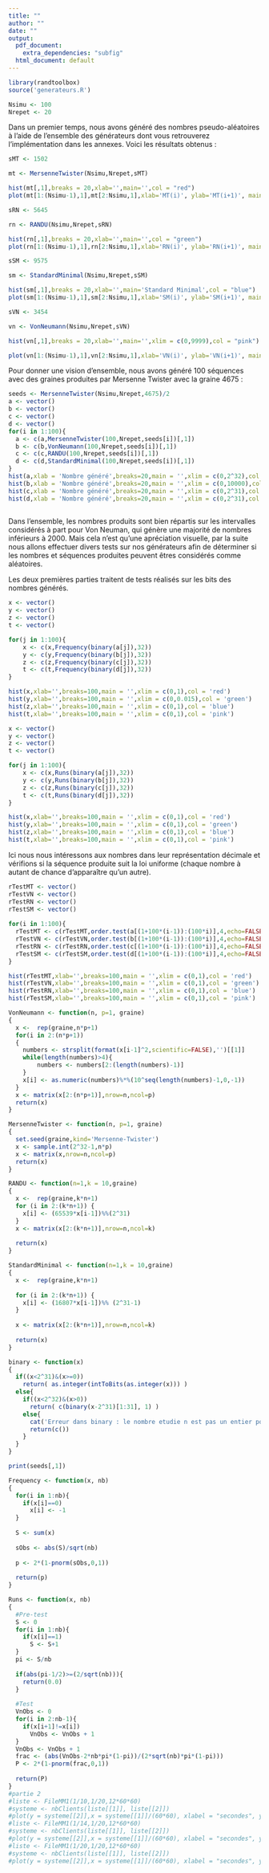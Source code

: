 ---
title: ""
author: ""
date: ""
output:
  pdf_document:
    extra_dependencies: "subfig"
  html_document: default
---
```{r echo=FALSE, message=FALSE,}
library(randtoolbox)
source('generateurs.R')

Nsimu <- 100
Nrepet <- 20
```
\thispagestyle{empty}
\begin{center}
  \vspace*{\stretch{1}}
  {\scshape \huge Génération de nombres aléatoires et probabilités\\}
  \vspace{2em}
  Billy VILLEROY Hélène DOS SANTOS Seynabou SARR\\
  \vspace*{\stretch{2}}
  3IF 2022-2023
\end{center}
\clearpage
\thispagestyle{empty}
\clearpage
\thispagestyle{empty}
\tableofcontents
\clearpage
\part*{Partie I : Générateurs pseudo-aléatoires}
\addcontentsline{toc}{part}{Générateurs pseudo-aléatoires}
\section*{1. Mise en place et études graphiques}
\addcontentsline{toc}{subsection}{Mise en place et études graphiques}

\subsection*{A. Exemples}

\paragraph{}
Dans un premier temps, nous avons généré des nombres pseudo-aléatoires à l'aide de l'ensemble des générateurs dont vous retrouverez l'implémentation dans les annexes\footnote{Voir p. \pageref{part:annexes}}. Voici les résultats obtenus :
\begin{itemize}
  \item L'histogramme représente la fréquence d'apparition des nombres sur l'intervalle en ordonnée.
  \item Le graphique représente chaque nombre en fonction de celui qui lui précède, il permet d'évaluer l'étendue, entre les valeurs, générée par l'algorithme.
\end{itemize}
\vspace*{\stretch{1}}
```{r echo=FALSE, message=FALSE,fig.cap='Générateur de Mersenne Twister (Graine : 1502, 100 générations)' ,fig.subcap=c('Fréquence d\'apparition des nombres générés','Sucesseurs en fonction des prédecesseurs'),out.width="50%",fig.align='center'}

sMT <- 1502

mt <- MersenneTwister(Nsimu,Nrepet,sMT)

hist(mt[,1],breaks = 20,xlab='',main='',col = "red")
plot(mt[1:(Nsimu-1),1],mt[2:Nsimu,1],xlab='MT(i)', ylab='MT(i+1)', main='',col = "red")
```
\vspace*{\stretch{1}}
```{r echo=FALSE, message=FALSE,fig.cap='Générateur RANDU (Graine : 5645, 100 générations)' ,fig.subcap=c('Fréquence d\'apparition des nombres générés','Sucesseurs en fonction des prédecesseurs'),out.width="50%",fig.align='center'}

sRN <- 5645

rn <- RANDU(Nsimu,Nrepet,sRN)

hist(rn[,1],breaks = 20,xlab='',main='',col = "green")
plot(rn[1:(Nsimu-1),1],rn[2:Nsimu,1],xlab='RN(i)', ylab='RN(i+1)', main='',col="green")
```

```{r echo=FALSE, message=FALSE,fig.cap='Générateur Standard Minimal (Graine : 9575, 100 générations)' ,fig.subcap=c('Fréquence d\'apparition des nombres générés','Sucesseurs en fonction des prédecesseurs'),out.width="50%",fig.align='center'}

sSM <- 9575

sm <- StandardMinimal(Nsimu,Nrepet,sSM)

hist(sm[,1],breaks = 20,xlab='',main='Standard Minimal',col = "blue")
plot(sm[1:(Nsimu-1),1],sm[2:Nsimu,1],xlab='SM(i)', ylab='SM(i+1)', main='Standard Minimal',col="blue")
```

```{r echo=FALSE, message=FALSE,fig.cap='Générateur de Von Neuman (Graine : 3454, 100 générations)' ,fig.subcap=c('Fréquence d\'apparition des nombres générés','Sucesseurs en fonction des prédecesseurs'),out.width="50%",fig.align='center'}

sVN <- 3454 

vn <- VonNeumann(Nsimu,Nrepet,sVN)

hist(vn[,1],breaks = 20,xlab='',main='',xlim = c(0,9999),col = "pink")

plot(vn[1:(Nsimu-1),1],vn[2:Nsimu,1],xlab='VN(i)', ylab='VN(i+1)', main='',xlim = c(0,9999),col="pink")
```

\clearpage

\subsection*{B. Vision globale}

\paragraph{}
Pour donner une vision d'ensemble, nous avons généré 100 séquences avec des graines\footnote{Les valeurs ont été divisées par 2 afin de rentrer dans l'intervalle \{0,$2^{31}$\}, vous pouvez les retrouver p. \pageref{part:annexes}} produites par Mersenne Twister avec la graine 4675 :

```{r echo=FALSE, message=FALSE,fig.cap='Etude sur 100 séquences de cardinal 100, Graine aléatoire' ,fig.subcap=c('Mersenne Twister','Von Neuman','RANDU','Standard Minimal'), fig.ncol=2, out.width="50%"}
seeds <- MersenneTwister(Nsimu,Nrepet,4675)/2
a <- vector()
b <- vector()
c <- vector()
d <- vector()
for(i in 1:100){
  a <- c(a,MersenneTwister(100,Nrepet,seeds[i])[,1])
  b <- c(b,VonNeumann(100,Nrepet,seeds[i])[,1])
  c <- c(c,RANDU(100,Nrepet,seeds[i])[,1])
  d <- c(d,StandardMinimal(100,Nrepet,seeds[i])[,1])
}
hist(a,xlab = 'Nombre généré',breaks=20,main = '',xlim = c(0,2^32),col = 'red')
hist(b,xlab = 'Nombre généré',breaks=20,main = '',xlim = c(0,10000),col = 'green')
hist(c,xlab = 'Nombre généré',breaks=20,main = '',xlim = c(0,2^31),col = 'blue')
hist(d,xlab = 'Nombre généré',breaks=20,main = '',xlim = c(0,2^31),col = 'pink')
  
```

\textbf{Analyse graphique}
\paragraph{}
Dans l'ensemble, les nombres produits sont bien répartis sur les intervalles considérés à part pour Von Neuman, qui génère une majorité de nombres inférieurs à 2000. Mais cela n'est qu'une apréciation visuelle, par la suite nous allons effectuer divers tests sur nos générateurs afin de déterminer si les nombres et séquences produites peuvent êtres  considérés comme aléatoires.

\clearpage
\section*{2. Etudes probabilistes}
\addcontentsline{toc}{subsection}{Etudes probabilistes}

Les deux premières parties traitent de tests réalisés sur les bits\footnote{Générés par la fonction \textit{binary}, p. \pageref{subsec:binary}} des nombres générés.

\subsection*{A. Tests de répartition\footnote{Voir \textit{Frequency} p. \pageref{frequency}}}
```{r echo=FALSE, message=FALSE,fig.cap='Etude de la répartition des bits sur 100 séquences de cardinal 100, Graines aléatoires' ,fig.subcap=c('Mersenne Twister','Von Neuman','RANDU','Standard Minimal'), fig.ncol=2, out.width="50%"}

x <- vector()
y <- vector()
z <- vector()
t <- vector()

for(j in 1:100){
    x <- c(x,Frequency(binary(a[j]),32))
    y <- c(y,Frequency(binary(b[j]),32))
    z <- c(z,Frequency(binary(c[j]),32))
    t <- c(t,Frequency(binary(d[j]),32))
}

hist(x,xlab='',breaks=100,main = '',xlim = c(0,1),col = 'red')
hist(y,xlab='',breaks=100,main = '',xlim = c(0,0.015),col = 'green')
hist(z,xlab='',breaks=100,main = '',xlim = c(0,1),col = 'blue')
hist(t,xlab='',breaks=100,main = '',xlim = c(0,1),col = 'pink')
```
\clearpage
\subsection*{B. Tests d'ordre\footnote{Voir \textit{Runs} p. \pageref{runs}}}
```{r echo=FALSE, message=FALSE,fig.cap='Etude de l\'ordonnancement des bits sur 100 séquences de cardinal 100, Graines aléatoires' ,fig.subcap=c('Mersenne Twister','Von Neuman','RANDU','Standard Minimal'), fig.ncol=2, out.width="50%"}

x <- vector()
y <- vector()
z <- vector()
t <- vector()

for(j in 1:100){
    x <- c(x,Runs(binary(a[j]),32))
    y <- c(y,Runs(binary(b[j]),32))
    z <- c(z,Runs(binary(c[j]),32))
    t <- c(t,Runs(binary(d[j]),32))
}

hist(x,xlab='',breaks=100,main = '',xlim = c(0,1),col = 'red')
hist(y,xlab='',breaks=100,main = '',xlim = c(0,1),col = 'green')
hist(z,xlab='',breaks=100,main = '',xlim = c(0,1),col = 'blue')
hist(t,xlab='',breaks=100,main = '',xlim = c(0,1),col = 'pink')
```
\clearpage
\subsection*{C. Tests uniformes\footnote{Voir la documentation de order.test : www.rdocumentation.org/packages/randtoolbox/versions/2.0.3/topics/order.test}}
Ici nous nous intéressons aux nombres dans leur représentation décimale et vérifions si la séquence produite suit la loi uniforme (chaque nombre à autant de chance d'apparaître qu'un autre).
```{r echo=FALSE, message=FALSE,fig.cap='Etude de la loi uniforme sur 100 séquences de cardinal 100, Graines aléatoires' ,fig.subcap=c('Mersenne Twister','Von Neuman','RANDU','Standard Minimal'), fig.ncol=2, out.width="50%"}

rTestMT <- vector()
rTestVN <- vector()
rTestRN <- vector()
rTestSM <- vector()
  
for(i in 1:100){
  rTestMT <- c(rTestMT,order.test(a[(1+100*(i-1)):(100*i)],4,echo=FALSE)$p.value)
  rTestVN <- c(rTestVN,order.test(b[(1+100*(i-1)):(100*i)],4,echo=FALSE)$p.value)
  rTestRN <- c(rTestRN,order.test(c[(1+100*(i-1)):(100*i)],4,echo=FALSE)$p.value)
  rTestSM <- c(rTestSM,order.test(d[(1+100*(i-1)):(100*i)],4,echo=FALSE)$p.value)
}

hist(rTestMT,xlab='',breaks=100,main = '',xlim = c(0,1),col = 'red')
hist(rTestVN,xlab='',breaks=100,main = '',xlim = c(0,1),col = 'green')
hist(rTestRN,xlab='',breaks=100,main = '',xlim = c(0,1),col = 'blue')
hist(rTestSM,xlab='',breaks=100,main = '',xlim = c(0,1),col = 'pink')
```

\clearpage

\part*{Partie II : Etudes des files d'attentes}
\addcontentsline{toc}{part}{Etudes des files d'attentes}
\clearpage

\part{Annexes}
\label{part:annexes}

\section*{Algorithme des générateurs}
\addcontentsline{toc}{subsection}{Algorithmes des générateurs}

\textbf{Von Neuman}

```{r}
VonNeumann <- function(n, p=1, graine)
{
  x <-  rep(graine,n*p+1)
  for(i in 2:(n*p+1))
  {
    numbers <- strsplit(format(x[i-1]^2,scientific=FALSE),'')[[1]]
    while(length(numbers)>4){ 
        numbers <- numbers[2:(length(numbers)-1)] 
    }
    x[i] <- as.numeric(numbers)%*%(10^seq(length(numbers)-1,0,-1))
  }
  x <- matrix(x[2:(n*p+1)],nrow=n,ncol=p)
  return(x)
}
```
\textbf{Mersenne Twister}
```{r}
MersenneTwister <- function(n, p=1, graine)
{
  set.seed(graine,kind='Mersenne-Twister')
  x <- sample.int(2^32-1,n*p)
  x <- matrix(x,nrow=n,ncol=p)
  return(x)
}
```
\textbf{RANDU}
```{r}
RANDU <- function(n=1,k = 10,graine)
{
  x <-  rep(graine,k*n+1)
  for (i in 2:(k*n+1)) {
    x[i] <- (65539*x[i-1])%%(2^31)
  }
  x <- matrix(x[2:(k*n+1)],nrow=n,ncol=k)
  
  return(x)
}
```
\textbf{Standard Minimal}
```{r}
StandardMinimal <- function(n=1,k = 10,graine)
{
  x <-  rep(graine,k*n+1)
  
  for (i in 2:(k*n+1)) {
    x[i] <- (16807*x[i-1])%% (2^31-1)
  }
  
  x <- matrix(x[2:(k*n+1)],nrow=n,ncol=k)
  
  return(x)
}
```

\section*{Binary}
\addcontentsline{toc}{subsection}{Algorithme de \textit{binary}}
\label{subsec:binary}
```{r}
binary <- function(x)
{
  if((x<2^31)&(x>=0))
    return( as.integer(intToBits(as.integer(x))) )
  else{
    if((x<2^32)&(x>0))
      return( c(binary(x-2^31)[1:31], 1) )
    else{
      cat('Erreur dans binary : le nombre etudie n est pas un entier positif en 32 bits.\n')
      return(c())
    }
  }
}
```
\section*{Graines}
```{r echo=FALSE}
print(seeds[,1])
```
\section*{Algorithmes des tests}
\addcontentsline{toc}{subsection}{Algorithmes des tests}
\textbf{Frequency ou l'étude de la répartition binaire}
\label{frequency}
```{r}
Frequency <- function(x, nb)
{
  for(i in 1:nb){
    if(x[i]==0)
      x[i] <- -1
  }
  
  S <- sum(x)
  
  sObs <- abs(S)/sqrt(nb)
  
  p <- 2*(1-pnorm(sObs,0,1))
  
  return(p)
}
```

\textbf{Runs ou l'étude de l'ordre binaire}
\label{runs}
```{r}
Runs <- function(x, nb)
{
  #Pre-test
  S <- 0
  for(i in 1:nb){
    if(x[i]==1)
      S <- S+1
  }
  pi <- S/nb
  
  if(abs(pi-1/2)>=(2/sqrt(nb))){
    return(0.0)
  }
  
  #Test
  VnObs <- 0
  for(i in 2:nb-1){
    if(x[i+1]!=x[i])
      VnObs <- VnObs + 1
  }
  VnObs <- VnObs + 1
  frac <- (abs(VnObs-2*nb*pi*(1-pi))/(2*sqrt(nb)*pi*(1-pi)))
  P <- 2*(1-pnorm(frac,0,1))
  
  return(P)
}
#partie 2
#liste <- FileMM1(1/10,1/20,12*60*60)
#systeme <- nbClients(liste[[1]], liste[[2]])
#plot(y = systeme[[2]],x = systeme[[1]]/(60*60), xlabel = "secondes", ylabel = "nombre")
#liste <- FileMM1(1/14,1/20,12*60*60)
#systeme <- nbClients(liste[[1]], liste[[2]])
#plot(y = systeme[[2]],x = systeme[[1]]/(60*60), xlabel = "secondes", ylabel = "nombre")
#liste <- FileMM1(1/20,1/20,12*60*60)
#systeme <- nbClients(liste[[1]], liste[[2]])
#plot(y = systeme[[2]],x = systeme[[1]]/(60*60), xlabel = "secondes", ylabel = "nombre")
```